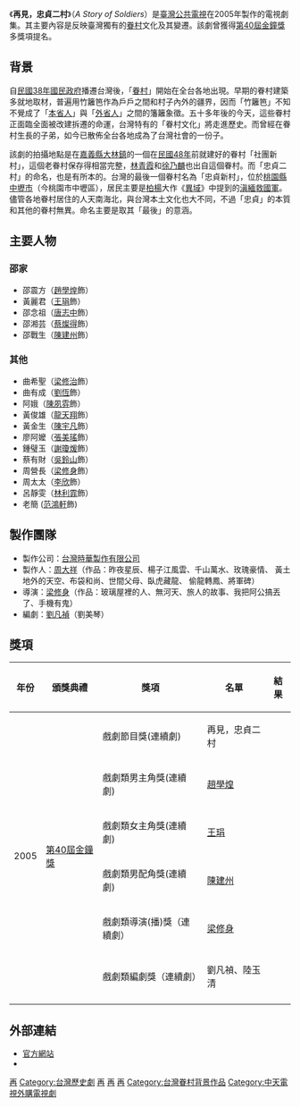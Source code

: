 {{Unreferenced|time=2020-07-10T23:34:00+00:00}}
{{電視節目信息框
| 名稱       =再見，忠貞二村
| 英文名稱    =''A Story of Soldiers''
| 類型       = 
| 原創       = 
| 導演       = 
| 顧問       = 
| 編劇       =
| 演出       = 參見演員
| 製作人     =
| 標語       =
| 國家       = {{ROC}}
| 語言       = 
| 集數       = 
| 每集長     = 
| 製作公司   =
| 電視台     = [[公共電視台|公共電視台]]
| 播出國家   = {{ROC}}
| 開始       = 2005年
| 結束       = 2005年
| 官方網站   = 
}}
《'''再見，忠貞二村'''》（''A Story of Soldiers''）是[[臺灣|臺灣]][[公共電視文化事業基金會|公共電視]]在2005年製作的電視劇集。其主要內容是反映臺灣獨有的[[眷村|眷村]]文化及其變遷。該劇曾獲得[[第40屆金鐘獎|第40屆金鐘獎]]多獎項提名。

== 背景 ==
自[[民國38年|民國38年]][[國民政府|國民政府]]播遷台灣後，「[[眷村|眷村]]」開始在全台各地出現。早期的眷村建築多就地取材，普遍用竹籬笆作為戶戶之間和村子內外的疆界，因而「竹籬笆」不知不覺成了「[[本省人|本省人]]」與「[[外省人|外省人]]」之間的籓籬象徵。五十多年後的今天，這些眷村正面臨全面被改建拆遷的命運，台灣特有的「眷村文化」將走進歷史。而曾經在眷村生長的子弟，如今已散佈全台各地成為了台灣社會的一份子。

該劇的拍攝地點是在[[嘉義縣|嘉義縣]][[大林鎮_(臺灣)|大林鎮]]的一個在[[民國48年|民國48年]]前就建好的眷村「社團新村」，這個老眷村保存得相當完整，[[林青霞|林青霞]]和[[徐乃麟|徐乃麟]]也出自這個眷村。而「忠貞二村」的命名，也是有所本的。台灣的最後一個眷村名為「忠貞新村」，位於[[桃園市|桃園縣]][[中壢區|中壢市]]（今桃園市中壢區），居民主要是[[柏楊|柏楊]]大作《[[異域|異域]]》中提到的[[滇緬救國軍|滇緬救國軍]]。儘管各地眷村居住的人天南海北，與台灣本土文化也大不同，不過「忠貞」的本質和其他的眷村無異。命名主要是取其「最後」的意涵。

== 主要人物 ==
===邵家===
*邵震方（[[趙學煌|趙學煌]]飾） 
*黃麗君（[[王琄|王琄]]飾） 
*邵念祖（[[唐志中|唐志中]]飾）
*邵湘芸（[[蔡燦得|蔡燦得]]飾）
*邵戰生（[[陳建州|陳建州]]飾）

===其他===
*曲希聖（[[梁修治|梁修治]]飾）
*曲有成（[[劉恆_(演員)|劉恆]]飾）
*阿娥（[[陳夙雰|陳夙雰]]飾） 
*黃俊雄（[[龍天翔|龍天翔]]飾）
*黃金生（[[陳宇凡|陳宇凡]]飾） 
*廖阿嬤（[[張美瑤|張美瑤]]飾）
*鍾璧玉（[[謝瓊煖|謝瓊煖]]飾）
*蔡有財（[[吳鈴山|吳鈴山]]飾）
*周營長（[[梁修身|梁修身]]飾）
*周太太（[[李欣_(演員)|李欣]]飾）
*呂靜雯（[[林利霏|林利霏]]飾）
*老簡  ([[范鴻軒|范鴻軒]]飾)

== 製作團隊 ==
*製作公司：[[台灣時華製作有限公司|台灣時華製作有限公司]] 
*製作人：[[周大祥|周大祥]]（作品：昨夜星辰、楊子江風雲、千山萬水、玫瑰豪情、 黃土地外的天空、布袋和尚、世間父母、臥虎藏龍、 偷龍轉鳳、將軍碑）
*導演：[[梁修身|梁修身]]（作品：玻璃屋裡的人、無河天、旅人的故事、我把阿公搞丟了、手機有鬼）
*編劇：[[劉凡禎|劉凡禎]]（劉美琴）
== 獎項 ==
{|class="wikitable"
!年份!!頒獎典禮!!獎項!!名單!!結果
|-
|rowspan="6"|2005
|rowspan="6"|[[第40屆金鐘獎|第40屆金鐘獎]]
|戲劇節目獎(連續劇)||再見，忠貞二村||{{nom}}
|-
|戲劇類男主角獎(連續劇)||[[趙學煌|趙學煌]]||{{nom}}
|-
|戲劇類女主角獎(連續劇)||[[王琄|王琄]]||{{won}}
|-
|戲劇類男配角獎(連續劇)||[[陳建州|陳建州]]||{{nom}}
|-
|戲劇類導演(播)獎（連續劇）||[[梁修身|梁修身]]||{{nom}}
|-
|戲劇類編劇獎（連續劇）||劉凡禎、陸玉清||{{nom}}
|-
|}

== 外部連結 ==
*[https://www.pts.org.tw/loyal/ 官方網站] {{Wayback|url=https://www.pts.org.tw/loyal/ |date=20220227155410 }}
*{{IMDb title|tt11268744}}

{{台灣古裝/年代/武俠電視劇}}

[[Category:中文連續劇|再]]
[[Category:台灣歷史劇|Category:台灣歷史劇]]
[[Category:2005年台灣電視劇集|再]]
[[Category:公視電視劇|再]]
[[Category:臺灣鄉土劇|再]]
[[Category:台灣眷村背景作品|Category:台灣眷村背景作品]]
[[Category:中天電視外購電視劇|Category:中天電視外購電視劇]]